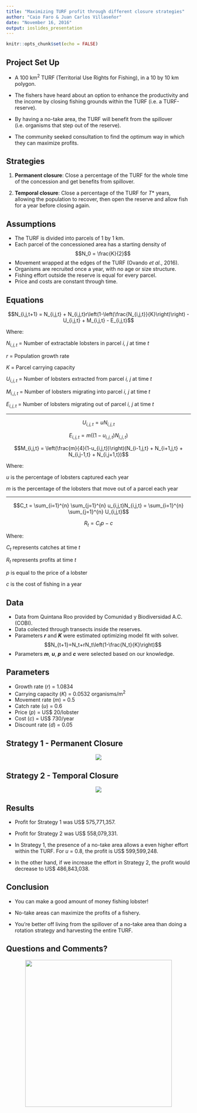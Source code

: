 ```yaml
---
title: "Maximizing TURF profit through different closure strategies"
author: "Caio Faro & Juan Carlos Villaseñor"
date: "November 16, 2016"
output: ioslides_presentation
---
```


```r
knitr::opts_chunk$set(echo = FALSE)
```

\DeclareMathSizes{10}{10}{7}{7}

## __Project Set Up__

- A 100 km^2^ TURF (Territorial Use Rights for Fishing), in a 10 by 10 km polygon. 

- The fishers have heard about an option to enhance the productivity and the income by closing fishing grounds within the TURF (i.e. a TURF-reserve).

- By having a no-take area, the TURF will benefit from the spillover (i.e. organisms that step out of the reserve).

- The community seeked consultation to find the optimum way in which they can maximize profits.


## __Strategies__

1) __Permanent closure__: Close a percentage of the TURF for the whole time of the concession and get benefits from spillover.

2) __Temporal closure__: Close a percentage of the TURF for $T*$ years, allowing the population to recover, then open the reserve and allow fish for a year before closing again.


## __Assumptions__

- The TURF is divided into parcels of 1 by 1 km.
- Each parcel of the concessioned area has a starting density of $$N_0 = \frac{K}{2}$$
- Movement wrapped at the edges of the TURF (Ovando *et al.*, 2016).
- Organisms are recruited once a year, with no age or size structure.
- Fishing effort outside the reserve is equal for every parcel.
- Price and costs are constant through time.


## __Equations__

$$N_{i,j,t+1} = N_{i,j,t} + N_{i,j,t}r\left(1-\left(\frac{N_{i,j,t}}{K}\right)\right) - U_{i,j,t} + M_{i,j,t} - E_{i,j,t}$$

Where:

$N_{i,j,t}$ = Number of extractable lobsters in parcel *i, j* at time *t*

$r$ =  Population growth rate

$K$ = Parcel carrying capacity

$U_{i,j,t}$ = Number of lobsters extracted from parcel *i, j* at time *t*

$M_{i,j,t}$ = Number of lobsters migrating into parcel *i, j* at time *t*

$E_{i,j,t}$ = Number of lobsters migrating out of parcel *i, j* at time *t*

***

$$U_{i,j,t} = uN_{i,j,t}$$

$$E_{i,j,t} = m\left((1-u_{i,j,t})N_{i,j,t}\right)$$

$$M_{i,j,t} = \left(\frac{m}{4}(1-u_{i,j,t})\right)(N_{i-1,j,t} + N_{i+1,j,t} + N_{i,j-1,t} + N_{i,j+1,t})$$

Where:

$u$ is the percentage of lobsters captured each year

$m$ is the percentage of the lobsters that move out of a parcel each year

***

$$C_t = \sum_{i=1}^{n} \sum_{j=1}^{n} u_{i,j,t}N_{i,j,t} =  \sum_{i=1}^{n} \sum_{j=1}^{n} U_{i,j,t}$$

$$R_t = C_tp-c$$

Where:

$C_t$ represents catches at time *t*

$R_t$ represents profits at time *t*

$p$ is equal to the price of a lobster

$c$ is the cost of fishing in a year


## __Data__

- Data from Quintana Roo provided by Comunidad y Biodiversidad A.C. (COBI).
- Data colected through transects inside the reserves.
- Parameters __*r*__ and __*K*__ were estimated optimizing model fit with solver.
$$N_{t+1}=N_t+rN_t\left(1-\frac{N_t}{K}\right)$$
- Parameters __*m*__, __*u*__, __*p*__ and __*c*__ were selected based on our knowledge.


## __Parameters__

- Growth rate ($r$) = 1.0834
- Carrying capacity ($K$) = 0.0532 organisms/m^2^
- Movement rate ($m$) = 0.5
- Catch rate ($u$) = 0.6
- Price ($p$) = US$ 20/lobster
- Cost ($c$) = US$ 730/year
- Discount rate ($d$) = 0.05


## Strategy 1 - Permanent Closure

<center><img src="./Strategy1.jpeg" /></center>


## Strategy 2 - Temporal Closure

<center><img src="./Strategy2.jpeg" /></center>


## Results

- Profit for Strategy 1 was US$ 575,771,357.

- Profit for Strategy 2 was US$ 558,079,331.

- In Strategy 1, the presence of a no-take area allows a even higher effort within the TURF. For $u$ = 0.8, the profit is US$ 599,599,248.

- In the other hand, if we increase the effort in Strategy 2, the profit would decrease to US$ 486,843,038.


## Conclusion

- You can make a good amount of money fishing lobster!

- No-take areas can maximize the profits of a fishery.

- You're better off living from the spillover of a no-take area than doing a rotation strategy and harvesting the entire TURF.


## Questions and Comments?

<center><img src="./fishers.jpg" height="400"  /></center>




